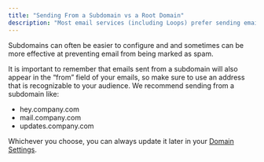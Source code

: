 ```yaml
---
title: "Sending From a Subdomain vs a Root Domain"
description: "Most email services (including Loops) prefer sending emails from subdomains (hey.company.com) over root domains (company.com)."
---
```


Subdomains can often be easier to configure and and sometimes can be more effective at preventing email from being marked as spam.

It is important to remember that emails sent from a subdomain will also appear in the “from” field of your emails, so make sure to use an address that is recognizable to your audience. We recommend sending from a subdomain like:

- hey.company.com
- mail.company.com
- updates.company.com

Whichever you choose, you can always update it later in your [Domain Settings](https://app.loops.so/settings?page=domain).
